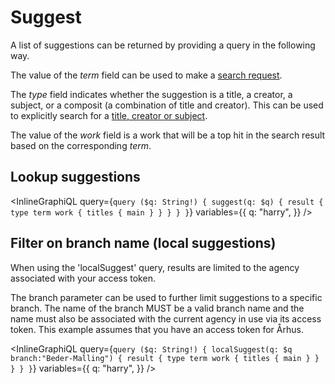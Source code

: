 # Suggest

A list of suggestions can be returned by providing a query in the following way.

The value of the _term_ field
can be used to make a [search request](#Search).

The _type_ field indicates whether
the suggestion is a title, a creator, a subject, or a composit (a combination of title and creator).
This can be used to explicitly search for a [title, creator or subject](#Search-For-Title,-Creator,-and-Subject).

The value of the _work_ field is a work that will be a top hit in the search result based
on the corresponding _term_.

## Lookup suggestions

<InlineGraphiQL
  query={`query ($q: String!) {
  suggest(q: $q) {
    result {
      type
      term
      work {
        titles {
          main
        }
      }
    }
  }
}`}
  variables={{
    q: "harry",
  }}
/>

## Filter on branch name (local suggestions)

When using the 'localSuggest' query, results are limited to the agency associated with your access token.

The branch parameter can be used to further limit suggestions to a specific branch. The name of the branch MUST be a valid branch name and
the name must also be associated with the current agency in use via its access token. This example assumes that you have an access token for Århus.

<InlineGraphiQL
  query={`query ($q: String!) {
localSuggest(q: $q branch:"Beder-Malling") {
result {
type
term
work {
titles {
main
}
}
}
}
}`}
  variables={{
    q: "harry",
  }}
/>

